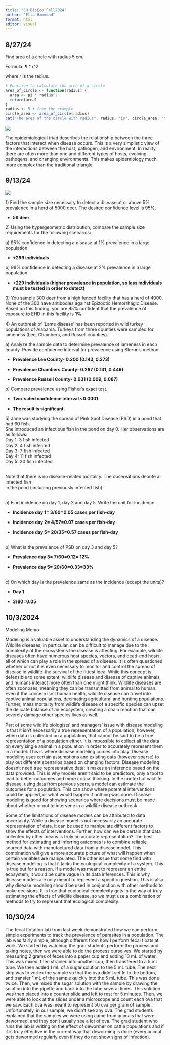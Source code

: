 ```yaml
---
title: "EH_DisEco_Fall2024"
author: "Ella Hammond"
format: html
editor: visual
---
```


## 8/27/24

Find area of a circle with radius 5 cm.

Formula: ¶ \* r\^2

where r is the radius.

```r
# Function to calculate the area of a circle
area_of_circle <- function(radius) {
  area <- pi * radius^2
  return(area)
}
radius <- 5 # from the example
circle_area <- area_of_circle(radius)
cat("The area of the circle with radius", radius, "is", circle_area, "\n")

```

![](images/EpiTriad.png)

The epidemiological triad describes the relationship between the three factors that interact when disease occurs. This is a very simplistic view of the interactions between the host, pathogen, and environment. In reality, there are often more than one and different types of hosts, evolving pathogens, and changing environments. This makes epidemiology much more complex than the traditional triangle.

## 9/13/24

![](images/ss_table.png)

1\) Find the sample size necessary to detect a disease at or above 5% prevalence in a herd of 5000 deer. The desired confidence level is 95%.

-   **59 deer**

2\) Using the hypergeometric distribution, compare the sample size requirements for the following scenarios:

a\) 95% confidence in detecting a disease at 1% prevalence in a large population

-   **+299 individuals**

b\) 99% confidence in detecting a disease at 2% prevalence in a large population

-   **+229 individuals (higher prevalence in population, so less individuals must be tested in order to detect)**

3\) You sample 300 deer from a high fenced facility that has a herd of 4000. None of the 300 have antibodies against Epizootic Hemorrhagic Disease. Based on this finding, you are 95% confident that the prevalence of exposure to EHD in this facility is **1%**.

4\) An outbreak of 'Lame disease' has been reported in wild turkey populations of Alabama. Turkeys from three counties were sampled for lameness (Lee, Chambers, and Russell counties).

a\) Analyze the sample data to determine prevalence of lameness in each county. Provide confidence interval for prevalence using Sterne's method.

-   **Prevalence Lee County- 0.200 (0.143, 0.273)**

-   **Prevalence Chambers County- 0.267 (0.131, 0.449)**

-   **Prevalence Russell County- 0.031 (0.009, 0.087)**

b\) Compare prevalence using Fisher's exact test.

-   **Two-sided confidence interval \<0.0001.**

-   **The result is significant.**

5\) Jane was studying the spread of Pink Spot Disease (PSD) in a pond that had 60 fish.\
She introduced an infectious fish in the pond on day 0. Her observations are as follows:\
Day 1: 3 fish infected\
Day 2: 4 fish infected\
Day 3: 7 fish infected\
Day 4: 11 fish infected\
Day 5: 20 fish infected

\
Note that there is no disease-related mortality. The observations denote all infected fish\
in the pond (including previously infected fish).

\
a) Find incidence on day 1, day 2 and day 5. Write the unit for incidence.

-   **Incidence day 1= 3/60=0.05 cases per fish-day**

-   **Incidence day 2= 4/57=0.07 cases per fish-day**

-   **Incidence day 5= 20/35=0.57 cases per fish-day**

\
b) What is the prevalence of PSD on day 3 and day 5?

-   **Prevalence day 3= 7/60=0.12= 12%**

-   **Prevalence day 5= 20/60=0.33=33%**

\
c) On which day is the prevalence same as the incidence (except the units)?

-   **Day 1**

-   **3/60=0.05**

## 10/3/2024

Modeling Memo

Modeling is a valuable asset to understanding the dynamics of a disease. Wildlife diseases, in particular, can be difficult to manage due to the complexity of the ecosystems the disease is affecting. For example, wildlife diseases often have numerous host species, vectors, and dead-end hosts, all of which can play a role in the spread of a disease. It is often questioned whether or not it is even necessary to monitor and control the spread of disease in wildlife–the survival of the fittest idea. While this concept is defensible to some extent, wildlife disease and disease of captive animals and humans interact more often than one might think. Wildlife diseases are often zoonoses, meaning they can be transmitted from animal to human. Even if the concern isn’t human health, wildlife disease can travel into captive animal populations, decimating agricultural and hunting populations. Further, mass mortality from wildlife disease of a specific species can upset the delicate balance of an ecosystem, creating a chain reaction that can severely damage other species lives as well.

Part of some wildlife biologists’ and managers’ issue with disease modeling is that it isn’t necessarily a true representation of a population; however, when data is collected on a population, that cannot be said to be a true representation of a population either. It is impossible to collect all the data on every single animal in a population in order to accurately represent them in a model. This is where disease modeling comes into play. Disease modeling uses certain assumptions and existing data (however sparse) to play out different scenarios based on changing factors. Disease modeling doesn’t need true representative data; it makes an inference based on the data provided. This is why models aren’t said to be predictors, only a tool to lead to better outcomes and more critical thinking. In the context of wildlife disease, using data from previous years, a model can estimate the outcomes for a population. This can show where potential interventions could be applied, or what would happen if nothing was done. Disease modeling is good for showing scenarios where decisions must be made about whether or not to intervene in a wildlife disease outbreak. 

Some of the limitations of disease models can be attributed to data uncertainty. While a disease model is not necessarily an accurate representation of data, it can be used to manipulate different factors to show the effects of interventions. Further, how can we be certain that data collected by other means is truly an accurate representation? The best method for estimating and inferring outcomes is to combine reliable sourced data with manufactured data from a disease model. This combination will give a more accurate picture of what will happen when certain variables are manipulated. The other issue that some find with disease modeling is that it lacks the ecological complexity of a system. This is true but for a reason. If a model was meant to represent an entire ecosystem, it would be quite vague in its data inferences. This is why disease models are only meant to represent a specific question. This is also why disease modeling should be used in conjunction with other methods to make decisions. It is true that ecological complexity gets in the way of truly estimating the effects of wildlife disease, so we must use a combination of methods to try to represent that ecological complexity.

## 10/30/24

The fecal flotation lab from last week demonstrated how we can perform simple experiments to track the prevalence of parasites in a population. The lab was fairly simple, although different from how I perform fecal floats at work. We started by watching the grad students perform the process and taking notes, then we were able to do the process ourselves. We started by measuring 2 grams of feces into a paper cup and adding 13 mL of water. This was mixed, then strained into another cup, then transfered to a 5 mL tube. We then added 1 mL of a sugar solution to the 5 mL tube. The next step was to vortex the sample so that the ova didn't settle to the bottom, and transfer 1 mL of the sample quickly into the 5 mL tube. This was done twice. Then, we mixed the sugar solution with the sample by drawing the solution into the pipette and back into the tube several times. This solution was then placed into a counter slide and left to rest for 5 minutes. Then, we were able to look at the slides under a microscope and count each ova that we saw. Each ova was meant to represent 50 ova per gram of sample. Unfortunately, in our sample, we didn't see any ova. The grad students explained that the samples we were using came from animals that were dewormed, and they don't usually see a lot of ova. The grad student who runs the lab is writing on the effect of dewormer on cattle populations and if it is truly effective in the current way that deworming is done (every animal gets dewormed regularly even if they do not show signs of infection).
